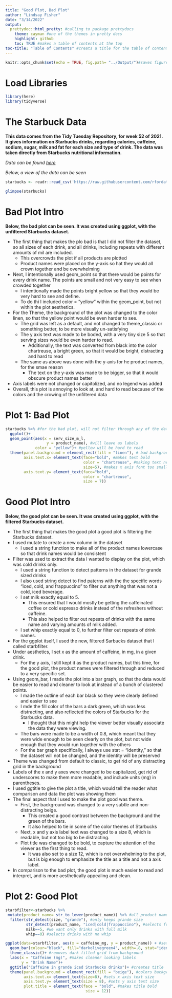 ---
title: "Good Plot, Bad Plot"
author: "Lindsay Fisher"
date: "3/14/2022"
output:
  prettydoc::html_pretty: #calling to package prettydocs
    theme: cayman #one of the themes in pretty docs
    highlight: github
    toc: TRUE #makes a table of contents at the top
toc-title: "Table of Contents" #creats a title for the table of contents
---

```{r setup, include=FALSE, warning=FALSE, message=FALSE}
knitr::opts_chunk$set(echo = TRUE, fig.path= "../Output/")#saves figures to the output
```

# Load Libraries

```{r, warning=FALSE, message=FALSE}
library(here)
library(tidyverse)
```


# The Starbuck Data

**This data comes from the Tidy Tuesday Repository, for week 52 of 2021. It gives information on Starbucks drinks, regarding calories, caffeine, sodium, sugar, milk and fat for each size and type of drink. The data was taken directly from Starbucks nutritional information.**

*Data can be found [here](https://github.com/rfordatascience/tidytuesday/tree/master/data/2021/2021-12-21)*

*Below, a view of the data can be seen*

```{r, warning=FALSE, message=FALSE}
starbucks <- readr::read_csv('https://raw.githubusercontent.com/rfordatascience/tidytuesday/master/data/2021/2021-12-21/starbucks.csv')

glimpse(starbucks)


```


# Bad Plot Intro

**Below, the bad plot can be seen. It was created using ggplot, with the unfiltered Starbucks dataset.**

* The first thing that makes the plo bad is that I did not filter the dataset, so all sizes of each drink, and all drinks, including repeats with different amounts of mil are included.
  + This overcrowds the plot if all products are plotted
  + Product names were placed on the y-axis so hat they would all crown together and be overwhelming
* Next, I intentionally used geom_point so that there would be points for every drink name. The points are small and not very easy to see when crowded together
  + I intentionally made the points bright yellow so that they would be very hard to see and define.
   - To do thi I included color = "yellow" within the geom_point, but not within the plot aesthetics. 
* For the Theme, the background of the plot was changed to the color linen, so that the yellow point would be even harder to see. 
  + The grid was left as a default, and not changed to theme_classic or something better, to be more visually un-satisfying
  + The y axis text was made to be boded, with a very tiny size 5 so that serving sizes would be even harder to read.
    - Additionally, the text was converted from black into the color chartreuse, a bright green, so that it would be bright, distracting and hard to read
  + The same as above was done with the y-axis for he product names, for the smae reason
    - The text on the y-axis was made to be bigger, so that it would obscure product names better
* Axis labels were not changed or capitolized, and no legend was added
* Overall, this plot is annoying to look at, and hard to read because of the colors and the crowing of the unfiltered data

# Plot 1: Bad Plot

```{r badplot, echo=FALSE, warning=FALSE, message=FALSE}
starbucks %>% #for the bad plot, will not filter through any of the data
  ggplot()+
  geom_point(aes(x = serv_size_m_l,
                  y = product_name), #will leave as labels
             color = "yellow")+ #yellow will be hard to read
  theme(panel.background = element_rect(fill = "linen"), # bad background color for yellow points
        axis.text.x= element_text(face="bold", #makes text bold
                                  color = "chartreuse", #making text neon green
                                  size=5), #makes x axis font too small
        axis.text.y= element_text(face="bold",
                                  color = "chartreuse",
                                  size = 7))

```

# Good Plot Intro

**Below, the good plot can be seen. It was created using ggplot, with the filtered Starbucks dataset.**

* The first thing that makes the good plot a good plot is filtering the Starbucks dataset.
* I used mutate to create a new column in the dataset
  + I used a string function to make all of the product names lowercase so that drink names would be consistent
* Filter was used to extract the data I wanted to display on the plot, which was cold drinks only.
  + I used a string function to detect patterns in the dataset for grande sized drinks
  + I also used string detect to find paterns with the the specific words "iced, cold, and frappuccino" to filter out anything that was not a cold, iced beverage.
  + I set milk exactly equal to 5.
    - This ensured that I would mostly be getting the caffeinated coffee or cold espresso drinks instead of the refreshers without caffeine. 
    - This also helped to filter out repeats of drinks with the same name and varying amounts of milk added.
  + I set whip exactly equal to 0, to further filter out repeats of drink names.
  
* For the ggplot itself, I used the new, filtered Sarbucks dataset that I called starbfilter.
* Under aesthetics, I set x as the amount of caffeine, in mg, in a given drink. 
  + For the y axis, I still kept it as the product names, but this time, for the good plot, the product names were filtered through and reduced to a very specific set.
* Using geom_bar, I made the plot into a bar graph, so that the data would be easier to read and cleaner to look at instead of a bunch of clustered points. 
  + I made the outline of each bar black so they were clearly defined and easier to see
  + I mde the fill color of the bars a dark green, which was less distracting, and also reflected the colors of Starbucks for the Starbucks data. 
    - I thought that this might help the viewer better visually associate the data they were viewing.
  + The bars were made to be a width of 0.8, which meant that they were wide enough to be seen clearly on the plot, but not wide enough that they would run together with the others
  + For the bar graph specifically, I always use stat = "identity," so that the dataset will not be changed, and the identity will be preserved
* Theme was changed from default to classic, to get rid of any distracting grid in the background
* Labels of the x and y axes were changed to be capitalized, get rid of underscores to make them more readable, and include units (mg) in parentheses. 
* I used ggtitle to give the plot a title, which would tell the reader what comparison and data the plot was showing them
* The final aspect that I used to make the plot good was theme. 
  + First, the background was changed to a very subtle and non-distracting beige.
    - This created a good contrast between the background and the green of the bars.
    - It also helped to tie in some of the color themes of Starbucks
  + Next, x and y axis label text was changed to a size 8, which is readable, but not too big to be distracting.
  + Plot title was changed to be bold, to capture the attention of the viewer as the first thing to read.
    - It was also set to a size 12, which is not overwhelming to the plot, but is big enough to emphasize the title as a title and not a axis label.
    
* In comparison to the bad plot, the good plot is much easier to read and interpret, and is more aesthetically appealing and clean. 
  
  

# Plot 2: Good Plot

```{r echo=FALSE, warning=FALSE, message=FALSE}
starbfilter<-starbucks %>% 
 mutate(product_name= str_to_lower(product_name)) %>% #all product names lowercase
  filter(str_detect(size, "grande"), #only keeps grande size
         str_detect(product_name, "iced|cold|frappuccino"), #selects for cold drinks
         milk==5, #we want only drinks with full milk
         whip==0) #selects drinks with no whip
```

```{r goodplot, echo=FALSE, warning=FALSE, message=FALSE}
ggplot(data=starbfilter, aes(x = caffeine_mg, y = product_name)) + #sets x and y axes
  geom_bar(colour="black", fill="darkolivegreen4", width=.8, stat="identity")+ #makes a bar graph with dark green bars, does not change data
  theme_classic()+ #removes dark filled grid from background
  labs(x = "Caffeine (mg)", #makes cleaner looking labels
       y = "Drink Name")+ 
  ggtitle("Caffeine in grande iced Starbucks drinks")+ #creates title
  theme(panel.background = element_rect(fill = "beige"), #colors background
        axis.text.x= element_text(size=8), #sets x axis text size
        axis.text.y= element_text(size = 8), #sets y axis text size
        plot.title = element_text(face = "bold", #makes title bold
                                   size = 12))
```

